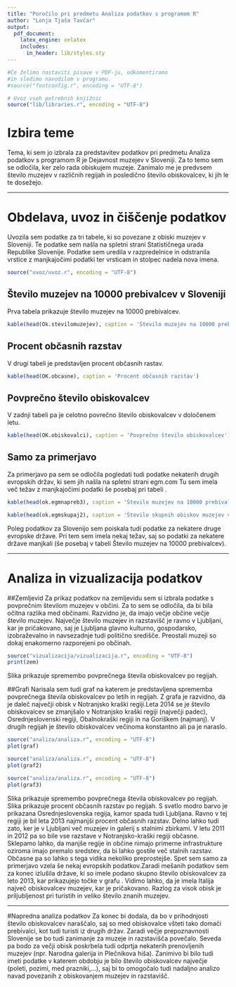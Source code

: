 ```yaml
---
title: "Poročilo pri predmetu Analiza podatkov s programom R"
author: "Lonja Tjaša Tavčar"
output:
  pdf_document:
    latex_engine: xelatex
    includes:
      in_header: lib/styles.sty
---
```


```r
#Če želimo nastaviti pisave v PDF-ju, odkomentiramo
#in sledimo navodilom v programu.
#source("fontconfig.r", encoding = "UTF-8")

# Uvoz vseh potrebnih knjižnic
source("lib/libraries.r", encoding = "UTF-8")
```

# Izbira teme

Tema, ki sem jo izbrala za predstavitev podatkov pri predmetu Analiza podatkov s programom R je Dejavnost muzejev v Sloveniji. Za to temo sem se odločila, ker zelo rada obiskujem muzeje. Zanimalo me je predvsem število muzejev v različnih regijah in posledično število obiskovalcev, ki jih le te dosežejo.  

***

# Obdelava, uvoz in čiščenje podatkov
Uvozila sem podatke za tri tabele, ki so povezane z obiski muzejev v Sloveniji. Te podatke sem našla na spletni strani Statističnega urada Republike Slovenije. Podatke sem uredila v razpredelnice in odstranila vrstice z manjkajočimi podatki ter vrsticam in stolpec nadela nova imena.  
```r
source("uvoz/uvoz.r", encoding = "UTF-8")
```


## Število muzejev na 10000 prebivalcev v Sloveniji
Prva tabela prikazuje število muzejev na 10000 prebivalcev.
```r
kable(head(Ok.stevilomuzejev), caption = 'Število muzejev na 10000 prebivalcev')

```

## Procent občasnih razstav
V drugi tabeli je predstavljen procent občasnih rastav.
```r
kable(head(OK.obcasne), caption = 'Procent občasnih razstav')

```

## Povprečno število obiskovalcev
V zadnji tabeli pa je celotno povrečno število obiskovalcev v določenem letu. 
```r

kable(head(OK.obiskovalci), caption = 'Povprečno število obiskovalcev')
```

## Samo za primerjavo
Za primerjavo pa sem se odločila pogledati tudi podatke nekaterih drugih evropskih držav, ki sem jih našla na spletni strani egm.com Tu sem imela več težav z manjkajočimi podatki še posebaj pri tabeli \ref{fig:razpredelnice1}. 
```r
kable(head(ok.egmnapreb3), caption = 'Število muzejev na 10000 prebivalcev v ostalih evropskih državah')
```
```r
kable(head(ok.egmskupaj2), caption = 'Število skupnih obiskov muzejev v različnih evropskih državah')
```

Poleg podatkov za Slovenijo sem poiskala tudi podatke za nekatere druge evropske države. Pri tem sem imela nekaj težav, saj so podatki za nekatere države manjkali (še posebaj v tabeli Število muzejev na 10000 prebivalcev). 





***

# Analiza in vizualizacija podatkov
##Zemljevid
Za prikaz podatkov na zemljevidu sem si izbrala podatke s povprečnim številom muzejev v občini. Za to sem se odločila, da bi bila očitna razlika med občinami. Razvidno je, da imajo večje občine večje število muzejev. Največje število muzejev in razstavišč je ravno v Ljubljani, kar je pričakovano, saj je Ljubljana glavno kulturno, gospodarsko, izobraževalno in navsezadnje tudi politično središče. Preostali muzeji so dokaj enakomerno razporejeni po občinah.

```r
source("vizualizacija/vizualizacija.r", encoding = "UTF-8")
print(zem)

```

Slika \ref{fig:vizualizacija} prikazuje spremembo povprečnega števila obiskovalcev po regijah.


##Grafi
Narisala sem tudi graf na katerem je predstavljena sprememba povprečnega števila obiskovalcev po letih in regijah. Z grafa je razvidno, da je daleč največji obisk v Notranjsko kraški regiji.Leta 2014 se je število obiskovalcev se zmanjšalo v Notranjsko kraški regiji (največji padec), Osrednjeslovenski regiji, Obalnokraški regiji in na Goriškem (najmanj). V drugih regijah je število obiskovalcev večinoma konstantno ali pa je naraslo.  

```r
source("analiza/analiza.r", encoding = "UTF-8")
plot(graf)

```
```r
source("analiza/analiza.r", encoding = "UTF-8")
plot(graf2)
```
```r
source("analiza/analiza.r", encoding = "UTF-8")
plot(graf3)

```



Slika \ref{fig:analiza1} prikazuje spremembo povprečnega števila obiskovalcev po regijah.
Slika \ref{fig:analiza2} prikazuje procent občasnih razstav po regijah. S svetlo modro barvo je prikazana Osrednjeslovenska regija, kamor spada tudi Ljubljana. Ravno v tej regiji je bil leta 2013 najmanjši procent občasnih razstav. Delno lahko tudi zato, ker je v Ljubljani več muzejev in galerij s stalnimi zbirkami. V letu 2011 in 2012 pa so bile vse razstave v Notranjsko-kraški regiji občasne. Sklepamo lahko, da manjše regije in občine nimajo primerne infrastrukture oziroma imajo premalo sredstev, da bi lahko gostile več stalnih razstav. Občasne pa so lahko s tega vidika nekoliko preprostejše.
Spet sem samo za primerjavo vzela še nekaj evropskih podatkov.Zaradi mešanih podatkov sem za konec izlušila države, ki so imele podano skupno število obiskovalcev za leto 2013, kar prikazujejo točke v grafu \ref{fig:analiza3}. Vidimo lahko, da je imela Italija največ obiskovalcev muzejev, kar je pričakovano. Razlog za visok obisk je priljubljenost pri turistih in veliko število znanih muzejev. 

***
#Napredna analiza podatkov
Za konec bi dodala, da bo v prihodnjosti število obiskovalcev naraščalo, saj so med obiskovalce všteti tako domači prebivalci, kot tudi turisti iz drugih držav. Zaradi večje prepoznavnosti Slovenije se bo tudi zanimanje za muzeje in razstavišča povečalo. Seveda pa bodo za večji obisk poskrbela tudi odprtja nekaterih prenovljenih muzejev (npr. Narodna galerija in Plečnikova hiša).
Zanimivo bi bilo tudi imeti podatke v katerem obdobju je bilo število obiskovalcev največje (poleti, pozimi, med prazniki,...), saj bi to omogočalo tudi nadaljno analizo navad povezanih z obiskovanjem muzejev in razstavišč. 
